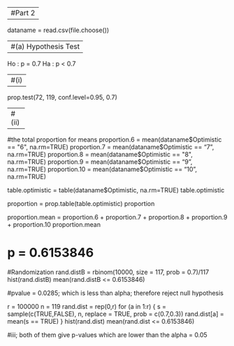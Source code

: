 ------
#Part 2
------

dataname = read.csv(file.choose())


---------------------
#(a) Hypothesis Test
---------------------

Ho : p = 0.7
Ha : p < 0.7

----
#(i)
----

prop.test(72, 119, conf.level=0.95, 0.7)


-----
#(ii)

-----

#the total proportion for means
proportion.6 = mean(dataname$Optimistic == "6", na.rm=TRUE) 
proportion.7 = mean(dataname$Optimistic == "7", na.rm=TRUE) 
proportion.8 = mean(dataname$Optimistic == "8", na.rm=TRUE) 
proportion.9 = mean(dataname$Optimistic == "9", na.rm=TRUE) 
proportion.10 = mean(dataname$Optimistic == "10", na.rm=TRUE) 

table.optimistic = table(dataname$Optimistic, na.rm=TRUE)
table.optimistic


proportion = prop.table(table.optimistic) 
proportion

proportion.mean = proportion.6 + proportion.7 + proportion.8 + proportion.9 + proportion.10
proportion.mean

# p = 0.6153846

#Randomization
rand.distB = rbinom(10000, size = 117, prob = 0.7)/117
hist(rand.distB)
mean(rand.distB <= 0.6153846)

#pvalue = 0.0285; which is less than alpha; therefore reject null hypothesis

r = 100000
n = 119
rand.dist = rep(0,r)
for (a in 1:r) {
s = sample(c(TRUE,FALSE), n, replace = TRUE, prob = c(0.7,0.3))
rand.dist[a] = mean(s == TRUE)
}
hist(rand.dist)
mean(rand.dist <= 0.6153846)

#iii; both of them give p-values which are lower than the alpha = 0.05
